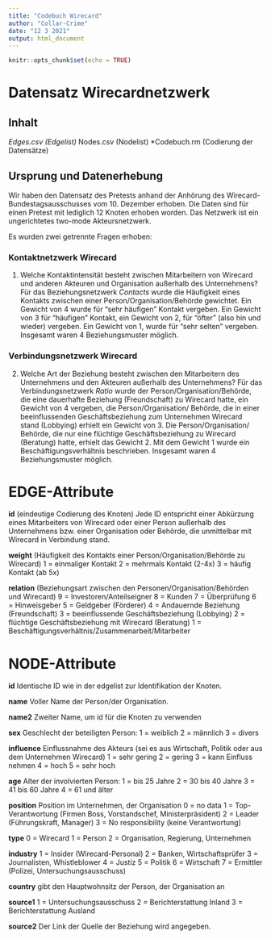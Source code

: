 ---
title: "Codebuch Wirecard"
author: "Collar-Crime"
date: "12 3 2021"
output: html_document
---

```{r setup, include=FALSE}
knitr::opts_chunk$set(echo = TRUE)
```
# Datensatz Wirecardnetzwerk

## Inhalt
*Edges.csv (Edgelist)
*Nodes.csv (Nodelist)
*Codebuch.rm (Codierung der Datensätze)

## Ursprung und Datenerhebung 
Wir haben den Datensatz des Pretests anhand der Anhörung des Wirecard-Bundestagsausschusses vom 10. Dezember erhoben. 
Die Daten sind für einen Pretest mit lediglich 12 Knoten erhoben worden.
Das Netzwerk ist ein ungerichtetes two-mode Akteursnetzwerk. 

Es wurden zwei getrennte Fragen erhoben:

### Kontaktnetzwerk Wirecard
1. Welche Kontaktintensität besteht zwischen Mitarbeitern von Wirecard und anderen Akteuren und Organisation außerhalb des Unternehmens?
Für das Beziehungsnetzwerk *Contacts* wurde die Häufigkeit eines Kontakts zwischen einer Person/Organisation/Behörde gewichtet. Ein Gewicht von 4 wurde für “sehr häufigen” Kontakt vergeben. Ein Gewicht von 3 für "häufigen" Kontakt, ein Gewicht von 2, für “öfter” (also hin und wieder) vergeben. Ein Gewicht von 1, wurde für “sehr selten” vergeben. Insgesamt waren 4 Beziehungsmuster möglich.

### Verbindungsnetzwerk Wirecard
2. Welche Art der Beziehung besteht zwischen den Mitarbeitern des Unternehmens und den Akteuren außerhalb des Unternehmens?
Für das Verbindungsnetzwerk *Ratio* wurde der Person/Organisation/Behörde, die eine dauerhafte Beziehung (Freundschaft) zu Wirecard hatte, ein Gewicht von 4 vergeben, die Person/Organisation/ Behörde, die in einer beeinflussenden Geschäftsbeziehung zum Unternehmen Wirecard stand (Lobbying) erhielt ein Gewicht von 3. Die Person/Organisation/ Behörde, die nur eine flüchtige Geschäftsbeziehung zu Wirecard (Beratung) hatte, erhielt das Gewicht 2. Mit dem Gewicht 1 wurde ein Beschäftigungsverhältnis beschrieben. Insgesamt waren 4 Beziehungsmuster möglich.

# EDGE-Attribute
**id**
(eindeutige Codierung des Knoten)
Jede ID entspricht einer Abkürzung eines Mitarbeiters von Wirecard oder einer Person außerhalb des Unternehmens bzw. einer Organisation oder Behörde, die unmittelbar mit Wirecard in Verbindung stand. 

**weight**
(Häufigkeit des Kontakts einer Person/Organisation/Behörde zu Wirecard)
1 = einmaliger Kontakt
2 = mehrmals Kontakt (2-4x)
3 = häufig Kontakt (ab 5x)

**relation** 
(Beziehungsart zwischen den Personen/Organisation/Behörden und Wirecard)
9 = Investoren/Anteilseigner
8 = Kunden
7 = Überprüfung
6 = Hinweisgeber 
5 = Geldgeber (Förderer)
4 = Andauernde Beziehung (Freundschaft)
3 = beeinflussende Geschäftsbeziehung (Lobbying)
2 = flüchtige Geschäftsbeziehung mit Wirecard (Beratung)
1 = Beschäftigungsverhältnis/Zusammenarbeit/Mitarbeiter


# NODE-Attribute
**id**
Identische ID wie in der edgelist zur Identifikation der Knoten. 

**name**
Voller Name der Person/der Organisation.

**name2**
Zweiter Name, um id für die Knoten zu verwenden


**sex**
Geschlecht der beteiligten Person:
1 = weiblich
2 = männlich
3 = divers

**influence**
Einflussnahme des Akteurs (sei es aus Wirtschaft, Politik oder aus dem Unternehmen Wirecard)
1 = sehr gering
2 = gering
3 = kann Einfluss nehmen
4 = hoch
5 = sehr hoch 

**age**
Alter der involvierten Person:
1 = bis 25 Jahre
2 = 30 bis 40 Jahre
3 = 41 bis 60 Jahre
4 = 61 und älter

**position**
Position im Unternehmen, der Organisation
0 = no data
1 = Top-Verantwortung (Firmen Boss, Vorstandschef, Ministerpräsident)
2 = Leader (Führungskraft, Manager)
3 = No responsibility (keine Verantwortung)

**type**
0 = Wirecard
1 = Person
2 = Organisation, Regierung, Unternehmen


**industry**
1 = Insider (Wirecard-Personal)
2 = Banken, Wirtschaftsprüfer
3 = Journalisten, Whistleblower
4 = Justiz
5 = Politik
6 = Wirtschaft
7 = Ermittler (Polizei, Untersuchungsausschuss)


**country**
gibt den Hauptwohnsitz der Person, der Organisation an 

**source1**
1 = Untersuchungsausschuss
2 = Berichterstattung Inland
3 = Berichterstattung Ausland

**source2**
Der Link der Quelle der Beziehung wird angegeben.
